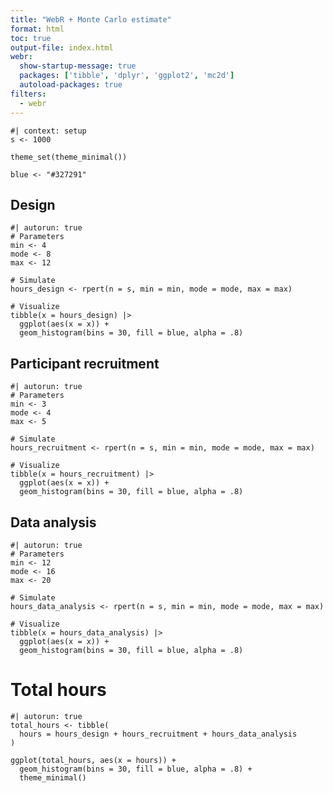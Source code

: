 ```yaml
---
title: "WebR + Monte Carlo estimate"
format: html
toc: true
output-file: index.html
webr: 
  show-startup-message: true
  packages: ['tibble', 'dplyr', 'ggplot2', 'mc2d']
  autoload-packages: true
filters:
  - webr
---
```


```webr-r
#| context: setup
s <- 1000

theme_set(theme_minimal())

blue <- "#327291"
```

## Design

```webr-r
#| autorun: true
# Parameters
min <- 4
mode <- 8
max <- 12

# Simulate
hours_design <- rpert(n = s, min = min, mode = mode, max = max)

# Visualize
tibble(x = hours_design) |>
  ggplot(aes(x = x)) +
  geom_histogram(bins = 30, fill = blue, alpha = .8)
```

## Participant recruitment

```webr-r
#| autorun: true
# Parameters
min <- 3
mode <- 4
max <- 5

# Simulate
hours_recruitment <- rpert(n = s, min = min, mode = mode, max = max)

# Visualize
tibble(x = hours_recruitment) |>
  ggplot(aes(x = x)) +
  geom_histogram(bins = 30, fill = blue, alpha = .8)
```

## Data analysis

```webr-r
#| autorun: true
# Parameters
min <- 12
mode <- 16
max <- 20

# Simulate
hours_data_analysis <- rpert(n = s, min = min, mode = mode, max = max)

# Visualize
tibble(x = hours_data_analysis) |>
  ggplot(aes(x = x)) +
  geom_histogram(bins = 30, fill = blue, alpha = .8)
```

# Total hours

```webr-r
#| autorun: true
total_hours <- tibble(
  hours = hours_design + hours_recruitment + hours_data_analysis
)

ggplot(total_hours, aes(x = hours)) +
  geom_histogram(bins = 30, fill = blue, alpha = .8) +
  theme_minimal()
```

